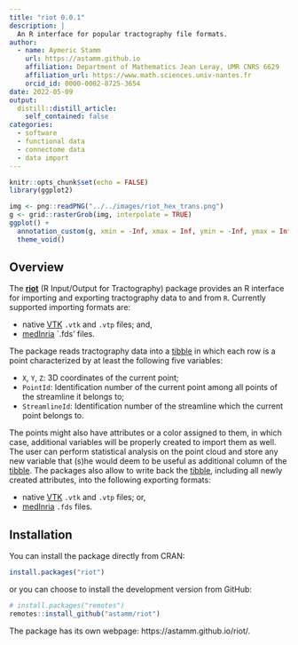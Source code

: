 ```yaml
---
title: "riot 0.0.1"
description: |
  An R interface for popular tractography file formats.
author:
  - name: Aymeric Stamm
    url: https://astamm.github.io
    affiliation: Department of Mathematics Jean Leray, UMR CNRS 6629
    affiliation_url: https://www.math.sciences.univ-nantes.fr
    orcid_id: 0000-0002-8725-3654
date: 2022-05-09
output:
  distill::distill_article:
    self_contained: false
categories:
  - software
  - functional data
  - connectome data
  - data import
---
```


```r
knitr::opts_chunk$set(echo = FALSE)
library(ggplot2)
```

```r
img <- png::readPNG("../../images/riot_hex_trans.png")
g <- grid::rasterGrob(img, interpolate = TRUE)
ggplot() +
  annotation_custom(g, xmin = -Inf, xmax = Inf, ymin = -Inf, ymax = Inf) + 
  theme_void()
```

## Overview

The [**riot**](https://astamm.github.io/riot/index.html) (R Input/Output for
Tractography) package provides an R interface for importing and exporting
tractography data to and from `R`. Currently supported importing formats are:

- native [VTK](https://vtk.org) `.vtk` and `.vtp` files; and,
- [medInria](https://med.inria.fr) `.fds' files.

The package reads tractography data into a
[tibble](https://tibble.tidyverse.org) in which each row is a point
characterized by at least the following five variables:

- `X`, `Y`, `Z`: 3D coordinates of the current point;
- `PointId`: Identification number of the current point among all points of the
streamline it belongs to;
- `StreamlineId`: Identification number of the streamline which the current
point belongs to.

The points might also have attributes or a color assigned to them, in which
case, additional variables will be properly created to import them as well. The
user can perform statistical analysis on the point cloud and store any new
variable that (s)he would deem to be useful as additional column of the
[tibble](https://tibble.tidyverse.org). The packages also allow to write back
the [tibble](https://tibble.tidyverse.org), including all newly created
attributes, into the following exporting formats:

- native [VTK](https://vtk.org) `.vtk` and `.vtp` files; or,
- [medInria](https://med.inria.fr) `.fds` files.

## Installation

You can install the package directly from CRAN:
```r
install.packages("riot")
```
or you can choose to install the development version from GitHub:
```r
# install.packages("remotes")
remotes::install_github("astamm/riot")
```

The package has its own webpage: https://astamm.github.io/riot/.
